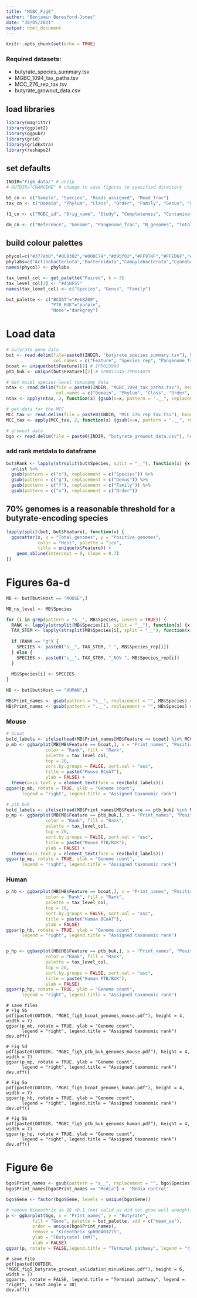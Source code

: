 ```yaml
---
title: "MGBC_Fig6"
author: "Benjamin Beresford-Jones"
date: "30/05/2021"
output: html_document
---
```


```r
knitr::opts_chunk$set(echo = TRUE)
```

### Required datasets:
- butyrate_species_summary.tsv
- MGBC_1094_tax_paths.tsv
- MCC_276_rep_tax.tsv
- butyrate_growout_data.csv


## load libraries
```r
library(magrittr)
library(ggplot2)
library(ggpubr)
library(grid)
library(gridExtra)
library(reshape2)
```

## set defaults
```r
INDIR="Fig6_data/" # unzip
# OUTDIR="CHANGEME" # change to save figures to specified directory

bS_cn <- c("Sample", "Species", "Reads_assigned", "Read_frac")
tax_cn <- c("Domain", "Phylum", "Class", "Order", "Family", "Genus", "Species")

f1_cn <- c("MGBC_id", "Orig_name", "Study", "Completeness", "Contamination", "Size", "N_contigs", "N50", "MCL", "QS", "CMseq", "Qual_level", "Lowest_tax_gtdb", "Lowest_tax_rank", "GTDB_taxonomy")

dm_cn <- c("Reference", "Genome", "Pangenome_frac", "N_genomes", "Total_genomes", "Mean_seq_id", "Max_seq_id", "Min_seq_id", "Mean_bit_score", "Clus_90_rep", "Species", "Host", "Taxonomy")
```

## build colour palettes
```r
phycol=c("#377eb8","#8CB302","#008C74","#d95f02","#FF974F","#FFED6F","#FDCDAC","#ffd92f","#e22426","#B3B3B3","#FBB4AE","#984ea3","#35478C","#7FC97F","#FF73C5","#BF5693")
phylabs=c("Actinobacteriota","Bacteroidota","Campylobacterota","Cyanobacteria","Deferribacterota","Desulfobacterota","Elusimicrobiota","Firmicutes","Firmicutes_A","Firmicutes_B","Firmicutes_C","Proteobacteria","Spirochaetota","Thermotogota","Verrucomicrobiota","Verrucomicrobiota_A")
names(phycol) <- phylabs

tax_level_col <- get_palette("Paired", k = 3)
tax_level_col[3] <- "#45BF55"
names(tax_level_col) <- c("Species", "Genus", "Family")

but_palette <- c("BCOAT"="#e68200",
                 "PTB_BUK"="purple", 
                 "None"="darkgrey")
```


# Load data
```r
# butyrate gene data
but <- read.delim(file=paste0(INDIR, "butyrate_species_summary.tsv"), header=F, 
                  col.names = c("Feature", "Species_rep", "Pangenome_frac", "Positive_genomes", "Total_genomes", "Species", "Host", "Taxonomy"))
bcoat <- unique(but$Feature)[1] # IPR023990
ptb_buk <- unique(but$Feature)[2] # IPR011245:IPR014079

# Get novel species-level taxonomy data
ntax <- read.delim(file = paste0(INDIR, "MGBC_1094_tax_paths.tsv"), header = FALSE, 
                   col.names = c("Domain", "Phylum", "Class", "Order", "Family", "Genus", "Species"))
ntax <- apply(ntax, 2, function(x) {gsub(x=x, pattern = ".__", replacement = "")} ) %>% as.data.frame

# get data for the MCC
MCC_tax <- read.delim(file = paste0(INDIR, "MCC_276_rep_tax.tsv"), header = FALSE, col.names = c("MGBC", tax_cn))
MCC_tax <- apply(MCC_tax, 2, function(x) {gsub(x=x, pattern = ".__", replacement = "")} ) %>% as.data.frame

# growout data
bgo <- read.delim(file = paste0(INDIR, "butyrate_growout_data.csv"), header=T, sep = ",")
```

### add rank metdata to dataframe
```r
but$Rank <- lapply(strsplit(but$Species, split = "__"), function(x) {x[1]}) %>% 
  unlist %>% 
  gsub(pattern = c("s"), replacement = c("Species")) %>%
  gsub(pattern = c("g"), replacement = c("Genus")) %>%
  gsub(pattern = c("f"), replacement = c("Family")) %>%
  gsub(pattern = c("o"), replacement = c("Order"))
```

## 70% genomes is a reasonable threshold for a butyrate-encoding species 
```r
lapply(split(but, but$Feature), function(x) {
  ggscatter(x, x = "Total_genomes", y = "Positive_genomes", 
            color = "Host", palette = "jco", 
            title = unique(x$Feature)) +
    geom_abline(intercept = 0, slope = 0.7)
})
```

# Figures 6a-d

```r
MB <- but[but$Host == "MOUSE",]

MB_ns_level <- MB$Species

for (i in grep(pattern = "s__", MB$Species, invert = TRUE)) {
  RANK <- lapply(strsplit(MB$Species[i], split = "__"), function(x) {x[1]}) %>% unlist
  TAX_STEM <- lapply(strsplit(MB$Species[i], split = "__"), function(x) {x[2]}) %>% unlist
  
  if (RANK == "g") {
    SPECIES <- paste0("s__", TAX_STEM, " ", MB$Species_rep[i])
  } else {
    SPECIES <- paste0("s__", TAX_STEM, "_NOV ", MB$Species_rep[i])
  }
  
  MB$Species[i] <- SPECIES
}

HB <- but[but$Host == "HUMAN",]
```

```r
MB$Print_names <- gsub(pattern = "s__", replacement = "", MB$Species) # all names should be species-level
HB$Print_names <- gsub(pattern = ".__", replacement = "", HB$Species) # remove all rank indicators
```


### Mouse
```r
# bcoat
bold_labels <- ifelse(head(MB$Print_names[MB$Feature == bcoat] %in% MCC_tax$Species, n=20), "bold", "plain") 
p_mb <- ggbarplot(MB[MB$Feature == bcoat,], x = "Print_names", "Positive_genomes", 
               color = "Rank", fill = "Rank", 
               palette = tax_level_col,
               top = 20,
               sort.by.groups = FALSE, sort.val = "asc", 
               title = paste("Mouse BCoAT"),
               ylab = FALSE) +
  theme(axis.text.y = element_text(face = rev(bold_labels)))
ggpar(p_mb, rotate = TRUE, ylab = "Genome count",
      legend = "right", legend.title = "Assigned taxonomic rank")

# ptb_buk
bold_labels <- ifelse(head(MB$Print_names[MB$Feature == ptb_buk] %in% MCC_tax$Species, n=20), "bold", "plain") 
p_mp <- ggbarplot(MB[MB$Feature == ptb_buk,], x = "Print_names", "Positive_genomes", 
               color = "Rank", fill = "Rank", 
               palette = tax_level_col,
               top = 20,
               sort.by.groups = FALSE, sort.val = "asc", 
               title = paste("Mouse PTB/BUK"),
               ylab = FALSE) +
  theme(axis.text.y = element_text(face = rev(bold_labels)))
ggpar(p_mp, rotate = TRUE, ylab = "Genome count", 
      legend = "right", legend.title = "Assigned taxonomic rank")

```

### Human
```r
p_hb <- ggbarplot(HB[HB$Feature == bcoat,], x = "Print_names", "Positive_genomes", 
               color = "Rank", fill = "Rank", 
               palette = tax_level_col,
               top = 20,
               sort.by.groups = FALSE, sort.val = "asc", 
               title = paste("Human BCoAT"),
               ylab = FALSE)
ggpar(p_hb, rotate = TRUE, ylab = "Genome count",
      legend = "right", legend.title = "Assigned taxonomic rank")


p_hp <- ggbarplot(HB[HB$Feature == ptb_buk,], x = "Print_names", "Positive_genomes", 
               color = "Rank", fill = "Rank", 
               palette = tax_level_col,
               top = 20,
               sort.by.groups = FALSE, sort.val = "asc", 
               title = paste("Human PTB/BUK"),
               ylab = FALSE)
ggpar(p_hp, rotate = TRUE, ylab = "Genome count", 
      legend = "right", legend.title = "Assigned taxonomic rank")
```

```{#r}
# save files
# Fig 5b
pdf(paste0(OUTDIR, "MGBC_fig5_bcoat_genomes_mouse.pdf"), height = 4, width = 7)
ggpar(p_mb, rotate = TRUE, ylab = "Genome count",
      legend = "right", legend.title = "Assigned taxonomic rank")
dev.off()

# Fig 5d
pdf(paste0(OUTDIR, "MGBC_fig5_ptb_buk_genomes_mouse.pdf"), height = 4, width = 7)
ggpar(p_mp, rotate = TRUE, ylab = "Genome count", 
      legend = "right", legend.title = "Assigned taxonomic rank")
dev.off()

# Fig 5a
pdf(paste0(OUTDIR, "MGBC_fig5_bcoat_genomes_human.pdf"), height = 4, width = 7)
ggpar(p_hb, rotate = TRUE, ylab = "Genome count",
      legend = "right", legend.title = "Assigned taxonomic rank")
dev.off()

# Fig 5b
pdf(paste0(OUTDIR, "MGBC_fig5_ptb_buk_genomes_human.pdf"), height = 4, width = 7)
ggpar(p_hp, rotate = TRUE, ylab = "Genome count", 
      legend = "right", legend.title = "Assigned taxonomic rank")
dev.off()
```


# Figure 6e

```r
bgo$Print_names <- gsub(pattern = "s__", replacement = "", bgo$Species)
bgo$Print_names[bgo$Print_names == "Media"] <- "Media control"

bgo$Gene <- factor(bgo$Gene, levels = unique(bgo$Gene))
```

```r
# remove Kineothrix as OD <0.1 (not valid as did not grow well enough)
p <- ggbarplot(bgo, x = "Print_names", y = "Butyrate", 
          fill = "Gene", palette = but_palette, add = c("mean_se"), 
          order = unique(bgo$Print_names), 
          remove = "Kineothrix sp000403275",
          ylab = "[Butyrate] (mM)", 
          xlab = FALSE)
ggpar(p, rotate = FALSE,legend.title = "Terminal pathway", legend = "right", x.text.angle = 30)
```

```{#r}
# save file
pdf(paste0(OUTDIR, "MGBC_fig5_butyrate_growout_validation_minusKineo.pdf"), height = 6, width = 7)
ggpar(p, rotate = FALSE, legend.title = "Terminal pathway", legend = "right", x.text.angle = 30)
dev.off()
```




